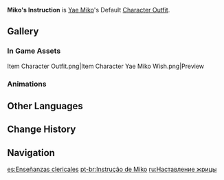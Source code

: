{{Outfit Infobox
|id           = 
|image        = <gallery>
Character Yae Miko Full Wish.png|Wish
Character Yae Miko Game.png|In Game
</gallery>
|character    = Yae Miko
|type         = Default
|description  = Yae Miko's outfit. A shrine maiden uniform that declares her lofty position as the Guuji of the [[Grand Narukami Shrine]] to all. May the lovely sight of her in that dress remain forever, just as the [[Sacred Sakura]] emblazoned upon her pure white skirt, which will never wilt away.
|obtain       = Unlocked upon obtaining character
}}
'''Miko's Instruction''' is [[Yae Miko]]'s Default [[Character Outfit]].

==Gallery==
===In Game Assets===
<gallery hideaddbutton="true" captionalign="center">
Item Character Outfit.png|Item
Character Yae Miko Wish.png|Preview
</gallery>

===Animations===
{{Preview
|size=180px
|file1=Idle Yae Miko 1
|file2=Idle Yae Miko 2
|file3=Talent Menu Yae Miko
|file4=Weapon Menu Yae Miko
}}

==Other Languages==
{{Other Languages
|en      = Miko's Instruction
|zhs     = 御子之谕
|zhs_rm  = Yùzǐ zhī Yù
|zht     = 御子之諭
|zht_rm  = Yùzǐ zhī Yù
|zh_tl   = Miko's Instruction
|ja      = 御子之説諭
|ja_rm   = Miko no Setsuyu
|ja_tl   = Miko's Convincing
|ko      = 미코의 말씀
|ko_rm   = Miko-ui Malsseum
|ko_tl   = Miko's Words
|es      = Enseñanzas clericales
|es_tl   = Clerical Teachings
|fr      = Enseignements cléricaux
|fr_tl   = Clerical Teachings
|ru      = Наставление жрицы
|ru_tl   = Priestess' Instruction
|th      = วาจาสิทธิ์แห่งมิโกะ
|th_rm   = Wacha Sit Haeng Miko
|th_tl   = 
|vi      = Chỉ Dụ Của Miko
|vi_tl   = 
|de      = Mikos Anweisung
|de_tl   = Miko's Instruction
|id      = Miko's Instruction
|pt      = Instrução de Miko
|pt_tl   = Miko's Instruction
}}

==Change History==
{{Change History|2.5}}

==Navigation==
{{Dressing Room Navbox|type=outfit}}

[[es:Enseñanzas clericales]]
[[pt-br:Instrução de Miko]]
[[ru:Наставление жрицы]]
